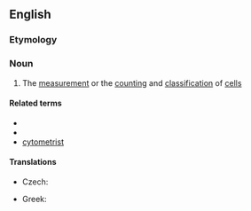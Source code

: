 ==English==

===Etymology===
{{confix|en|cyto|metry}}

===Noun===
{{en-noun|-|+}}

# {{lb|en|biology}} The [[measurement]] or the [[counting]] and [[classification]] of [[cell]]s

====Related terms====
* {{l|en|cytometer}}
* {{l|en|cytometric}}
* [[cytometrist]]

====Translations====
{{trans-top}}
* Czech: {{t|cs|cytometrie|f}}
{{trans-mid}}
* Greek: {{t+|el|κυτταρομετρία|f}}
{{trans-bottom}}